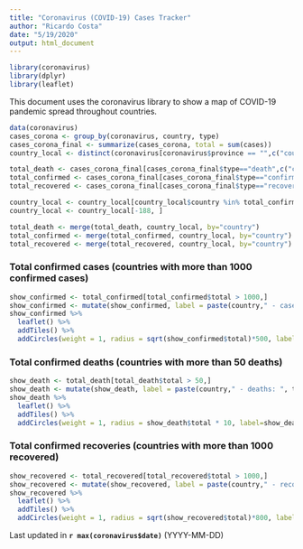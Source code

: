 ```yaml
---
title: "Coronavirus (COVID-19) Cases Tracker"
author: "Ricardo Costa"
date: "5/19/2020"
output: html_document
---
```


```r
library(coronavirus)
library(dplyr)
library(leaflet)
```

This document uses the coronavirus library to show a map of COVID-19 pandemic spread throughout countries.

```r
data(coronavirus)
cases_corona <- group_by(coronavirus, country, type)
cases_corona_final <- summarize(cases_corona, total = sum(cases))
country_local <- distinct(coronavirus[coronavirus$province == "",c("country", "lat", "long")])

total_death <- cases_corona_final[cases_corona_final$type=="death",c("country","total")]
total_confirmed <- cases_corona_final[cases_corona_final$type=="confirmed",c("country","total")]
total_recovered <- cases_corona_final[cases_corona_final$type=="recovered",c("country","total")]

country_local <- country_local[country_local$country %in% total_confirmed$country, ]
country_local <- country_local[-188, ]

total_death <- merge(total_death, country_local, by="country")
total_confirmed <- merge(total_confirmed, country_local, by="country")
total_recovered <- merge(total_recovered, country_local, by="country")
```

### Total confirmed cases (countries with more than 1000 confirmed cases)

```r
show_confirmed <- total_confirmed[total_confirmed$total > 1000,]
show_confirmed <- mutate(show_confirmed, label = paste(country," - cases: ", total))
show_confirmed %>% 
  leaflet() %>%
  addTiles() %>%
  addCircles(weight = 1, radius = sqrt(show_confirmed$total)*500, label=show_confirmed$label, color="blue")
```

### Total confirmed deaths (countries with more than 50 deaths)

```r
show_death <- total_death[total_death$total > 50,]
show_death <- mutate(show_death, label = paste(country," - deaths: ", total))
show_death %>% 
  leaflet() %>%
  addTiles() %>%
  addCircles(weight = 1, radius = show_death$total * 10, label=show_death$label, color = "red")
```

### Total confirmed recoveries (countries with more than 1000 recovered)

```r
show_recovered <- total_recovered[total_recovered$total > 1000,]
show_recovered <- mutate(show_recovered, label = paste(country," - recovered: ", total))
show_recovered %>% 
  leaflet() %>%
  addTiles() %>%
  addCircles(weight = 1, radius = sqrt(show_recovered$total)*800, label=show_recovered$label, color="green")
```

Last updated in **`r max(coronavirus$date)`** (YYYY-MM-DD)
